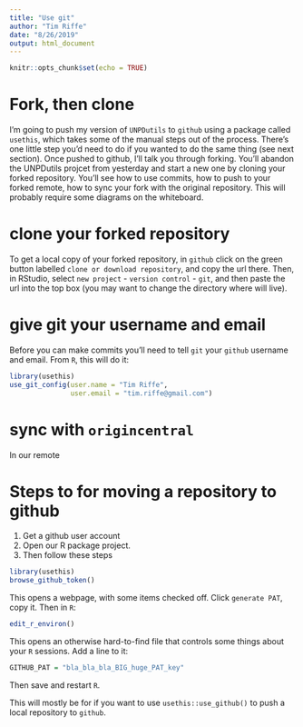 ```yaml
---
title: "Use git"
author: "Tim Riffe"
date: "8/26/2019"
output: html_document
---
```


```r
knitr::opts_chunk$set(echo = TRUE)
```

# Fork, then clone

I'm going to push my version of `UNPDutils` to `github` using a package called `usethis`, which takes some of the manual steps out of the process. There's one little step you'd need to do if you wanted to do the same thing (see next section). Once pushed to github, I'll talk you through forking. You'll abandon the UNPDutils projcet from yesterday and start a new one by cloning your forked repository. You'll see how to use commits, how to push to your forked remote, how to sync your fork with the original repository. This will probably require some diagrams on the whiteboard.

# clone your forked repository
To get a local copy of your forked repository, in `github` click on the green button labelled `clone or download repository`, and copy the url there. Then, in RStudio, select `new project` - `version control` - `git`, and then paste the url into the top box (you may want to change the directory where will live). 

# give git your username and email
Before you can make commits you'll need to tell `git` your `github` username and email. From `R`, this will do it:
```r
library(usethis)
use_git_config(user.name = "Tim Riffe",
               user.email = "tim.riffe@gmail.com")
```


# sync with `origincentral`

In our remote

# Steps to for moving a repository to github

1. Get a github user account
2. Open our R package project.
3. Then follow these steps
```r
library(usethis)
browse_github_token()
```
This opens a webpage, with some items checked off. Click `generate PAT`, copy it. Then in `R`:
```r
edit_r_environ()
```
This opens an otherwise hard-to-find file that controls some things about your `R` sessions. Add a line to it:
```r
GITHUB_PAT = "bla_bla_bla_BIG_huge_PAT_key"
```
Then save and restart `R`.

This will mostly be for if you want to use `usethis::use_github()` to push a local repository to `github`.
